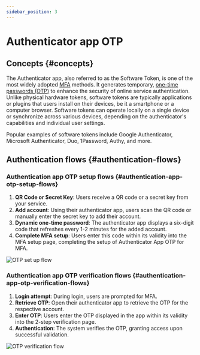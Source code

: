 ```yaml
---
sidebar_position: 3
---
```


# Authenticator app OTP

## Concepts \{#concepts}

The Authenticator app, also referred to as the Software Token, is one of the most widely adopted [MFA](https://auth.wiki/mfa) methods. It generates temporary, [one-time passwords (OTP)](https://auth.wiki/otp) to enhance the security of online service authentication. Unlike physical hardware tokens, software tokens are typically applications or plugins that users install on their devices, be it a smartphone or a computer browser. Software tokens can operate locally on a single device or synchronize across various devices, depending on the authenticator's capabilities and individual user settings.

Popular examples of software tokens include Google Authenticator, Microsoft Authenticator, Duo, 1Password, Authy, and more.

## Authentication flows \{#authentication-flows}

### Authentication app OTP setup flows \{#authentication-app-otp-setup-flows}

1. **QR Code or Secret Key**: Users receive a QR code or a secret key from your service.
2. **Add account**: Using their authenticator app, users scan the QR code or manually enter the secret key to add their account.
3. **Dynamic one-time password**: The authenticator app displays a six-digit code that refreshes every 1-2 minutes for the added account.
4. **Complete MFA setup**: Users enter this code within its validity into the MFA setup page, completing the setup of Authenticator App OTP for MFA.

<img src="/img/assets/otp-set-up-flow.png" alt="OTP set up flow" />

### Authentication app OTP verification flows \{#authentication-app-otp-verification-flows}

1. **Login attempt**: During login, users are prompted for MFA.
2. **Retrieve OTP**: Open their authenticator app to retrieve the OTP for the respective account.
3. **Enter OTP**: Users enter the OTP displayed in the app within its validity into the 2-step verification page.
4. **Authentication**: The system verifies the OTP, granting access upon successful validation.

<img src="/img/assets/otp-verification-flow.png" alt="OTP verification flow" />
